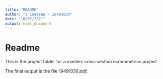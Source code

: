 ```yaml
---
title: "README"
author: "J Coetsee - 19491050"
date: "10/07/2021"
output: html_document
---
```


# Readme

This is the project folder for a masters cross section econometrics project.

The final output is the file _19491050.pdf_. 
